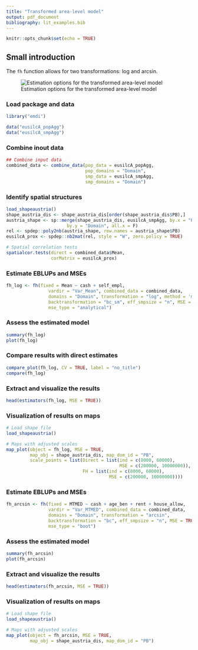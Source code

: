 ```yaml
---
title: "Transformed area-level model"
output: pdf_document
bibliography: lit_examples.bib
---
```


```r
knitr::opts_chunk$set(echo = TRUE)
```

## Small introduction 

The `fh` function allows for two transformations: log and arcsin.

![Estimation options for the transformed area-level model](figures/areaLevelTransformationsFlowchart.JPG)

### Load package and data


```r
library("emdi")

data("eusilcA_popAgg")
data("eusilcA_smpAgg")
```


### Combine inout data

```r
## Combine input data
combined_data <- combine_data(pop_data = eusilcA_popAgg, 
                              pop_domains = "Domain", 
                              smp_data = eusilcA_smpAgg, 
                              smp_domains = "Domain")
```

### Identify spatial structures


```r
load_shapeaustria()
shape_austria_dis <- shape_austria_dis[order(shape_austria_dis$PB),]
austria_shape <- sp::merge(shape_austria_dis, eusilcA_smpAgg, by.x = "PB",
                       by.y = "Domain", all.x = F)
rel <- spdep::poly2nb(austria_shape, row.names = austria_shape$PB)
eusilcA_prox <- spdep::nb2mat(rel, style = "W", zero.policy = TRUE)

# Spatial correlation tests
spatialcor.tests(direct = combined_data$Mean, 
                 corMatrix = eusilcA_prox)
```

### Estimate EBLUPs and MSEs

```r
fh_log <- fh(fixed = Mean ~ cash + self_empl,
                vardir = "Var_Mean", combined_data = combined_data,
                domains = "Domain", transformation = "log", method = 'ml',
                backtransformation = "bc_sm", eff_smpsize = "n", MSE = TRUE,
                mse_type = "analytical")
```

### Assess the estimated model

```r
summary(fh_log)
plot(fh_log)
```

### Compare results with direct estimates                                 

```r
compare_plot(fh_log, CV = TRUE, label = "no_title")
compare(fh_log)
```


### Extract and visualize the results

```r
head(estimators(fh_log, MSE = TRUE))
```


### Visualization of results on maps

```r
# Load shape file 
load_shapeaustria()

# Maps with adjusted scales
map_plot(object = fh_log, MSE = TRUE, 
         map_obj = shape_austria_dis, map_dom_id = "PB",
         scale_points = list(Direct = list(ind = c(8000, 60000), 
                                           MSE = c(200000, 10000000)), 
                             FH = list(ind = c(8000, 60000),
                                       MSE = c(200000, 10000000))))
```



### Estimate EBLUPs and MSEs

```r
fh_arcsin <- fh(fixed = MTMED ~ cash + age_ben + rent + house_allow,
                vardir = "Var_MTMED", combined_data = combined_data,
                domains = "Domain", transformation = "arcsin",
                backtransformation = "bc", eff_smpsize = "n", MSE = TRUE,
                mse_type = "boot")
```

### Assess the estimated model

```r
summary(fh_arcsin)
plot(fh_arcsin)
```



### Extract and visualize the results

```r
head(estimators(fh_arcsin, MSE = TRUE))
```


### Visualization of results on maps

```r
# Load shape file 
load_shapeaustria()

# Maps with adjusted scales
map_plot(object = fh_arcsin, MSE = TRUE, 
         map_obj = shape_austria_dis, map_dom_id = "PB")
```

